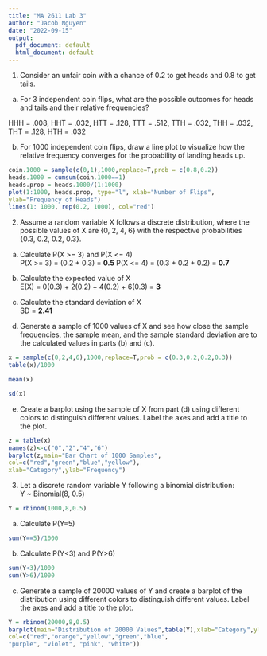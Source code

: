 ```yaml
---
title: "MA 2611 Lab 3"
author: "Jacob Nguyen"
date: "2022-09-15"
output:
  pdf_document: default
  html_document: default
---
```


1. Consider an unfair coin with a chance of 0.2 to get heads and 0.8 to get tails.

a. For 3 independent coin flips, what are the possible outcomes for heads and tails and their relative frequencies?

HHH = .008, HHT = .032, HTT = .128, TTT = .512, TTH = .032, THH = .032, THT = .128, HTH = .032


b. For 1000 independent coin flips, draw a line plot to visualize how the 
relative frequency converges for the probability of landing heads up.
```r
coin.1000 = sample(c(0,1),1000,replace=T,prob = c(0.8,0.2))
heads.1000 = cumsum(coin.1000==1)
heads.prop = heads.1000/(1:1000)
plot(1:1000, heads.prop, type="l", xlab="Number of Flips",
ylab="Frequency of Heads") 
lines(1: 1000, rep(0.2, 1000), col="red") 
```

2. Assume a random variable X follows a discrete distribution, where the possible 
values of X are {0, 2, 4, 6} with the respective probabilities {0.3, 0.2, 0.2, 0.3}.

a. Calculate P(X >= 3) and P(X <= 4)  
P(X >= 3) = (0.2 + 0.3) = **0.5**
P(X <= 4) = (0.3 + 0.2 + 0.2) = **0.7**


b. Calculate the expected value of X  
E(X) = 0(0.3) + 2(0.2) + 4(0.2) + 6(0.3) = **3**


c. Calculate the standard deviation of X  
SD = **2.41**


d. Generate a sample of 1000 values of X and see how close the sample 
frequencies, the sample mean, and the sample standard deviation are to 
the calculated values in parts (b) and (c).
```r
x = sample(c(0,2,4,6),1000,replace=T,prob = c(0.3,0.2,0.2,0.3))
table(x)/1000
```

```r
mean(x)
```

```r
sd(x)
```


e. Create a barplot using the sample of X from part (d) using different colors 
to distinguish different values. Label the axes and add a title to the plot.
```r
z = table(x)
names(z)<-c("0","2","4","6")
barplot(z,main="Bar Chart of 1000 Samples",
col=c("red","green","blue","yellow"),
xlab="Category",ylab="Frequency") 
```


3. Let a discrete random variable Y following a binomial distribution:  
Y ~ Binomial(8, 0.5)

```r
Y = rbinom(1000,8,0.5)
```


a. Calculate P(Y=5)
```r
sum(Y==5)/1000 
```


b. Calculate P(Y<3) and P(Y>6)
```r
sum(Y<3)/1000
sum(Y>6)/1000
```


c. Generate a sample of 20000 values of Y and create a barplot of the 
distribution using different colors to distinguish different values. Label 
the axes and add a title to the plot.
```r
Y = rbinom(20000,8,0.5)
barplot(main="Distribution of 20000 Values",table(Y),xlab="Category",ylab="Frequency",
col=c("red","orange","yellow","green","blue",
"purple", "violet", "pink", "white"))
```
